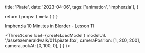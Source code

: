 
  title: 'Pirate',
  date: '2023-04-06',
  tags: ['animation', 'imphenzia'],
}

  return { props: { meta } }
}

Imphenzia 10 Minutes in Blender - Lesson 11

<ThreeScene
  load={createLoadModel({
    modelUrl: '/assets/emeraldwalk/011.pirate.fbx',
    cameraPosition: [1, 200, 200],
    cameraLookAt: [0, 100, 0],
  })}
/>
